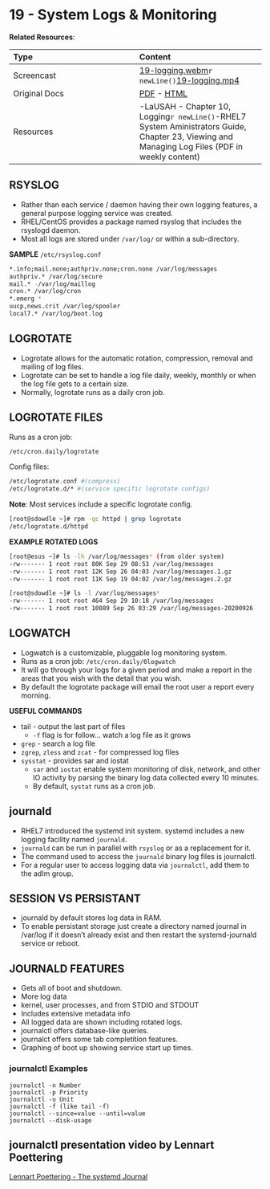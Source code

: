 # 19 - System Logs & Monitoring {#unit-19}


__Related Resources__:

| Type | Content |
| :-- | :-- |
| Screencast | [19-logging.webm](https://www.cs.montana.edu/users/sdowdle/csci351/videos/19-logging.webm)`r newLine()`[19-logging.mp4](https://www.cs.montana.edu/users/sdowdle/csci351/videos/19-logging.mp4) |
| Original Docs | [PDF](19/Tuesday - 09MAR - System logs & Monitoring - Systems Administration.pdf) - [HTML](19/logging-and-monitoring.html) |
| Resources | -LaUSAH - Chapter 10, Logging`r newLine()`-RHEL7 System Aministrators Guide, Chapter 23, Viewing and Managing Log Files (PDF in weekly content) |


## RSYSLOG

- Rather than each service / daemon having their own logging features, a general purpose logging service was created.
- RHEL/CentOS provides a package named rsyslog that includes the rsyslogd daemon.
- Most all logs are stored under `/var/log/` or within a sub-directory.

__SAMPLE__ `/etc/rsyslog.conf`

```bash
*.info;mail.none;authpriv.none;cron.none /var/log/messages
authpriv.* /var/log/secure
mail.* -/var/log/maillog
cron.* /var/log/cron
*.emerg *
uucp,news.crit /var/log/spooler
local7.* /var/log/boot.log
```

## LOGROTATE

- Logrotate allows for the automatic rotation, compression, removal and mailing of log files.
- Logrotate can be set to handle a log file daily, weekly, monthly or when the log file gets to a certain size.
- Normally, logrotate runs as a daily cron job.

## LOGROTATE FILES

Runs as a cron job:

```bash
/etc/cron.daily/logrotate
```

Config files:

```bash
/etc/logrotate.conf #(compress)
/etc/logrotate.d/* #(service specific logrotate configs)
```

__Note__: Most services include a specific logrotate config.

```bash
[root@sdowdle ~]# rpm -qc httpd | grep logrotate
/etc/logrotate.d/httpd
```

__EXAMPLE ROTATED LOGS__

```bash
[root@esus ~]# ls -lh /var/log/messages* (from older system)
-rw------- 1 root root 80K Sep 29 08:53 /var/log/messages
-rw------- 1 root root 12K Sep 26 04:03 /var/log/messages.1.gz
-rw------- 1 root root 11K Sep 19 04:02 /var/log/messages.2.gz

[root@sdowdle ~]# ls -l /var/log/messages*
-rw------- 1 root root 464 Sep 29 10:18 /var/log/messages
-rw------- 1 root root 10089 Sep 26 03:29 /var/log/messages-20200926
```

## LOGWATCH

- Logwatch is a customizable, pluggable log monitoring system.
- Runs as a cron job: `/etc/cron.daily/0logwatch`
- It will go through your logs for a given period and make a report in the areas that you wish with the detail that you wish.
- By default the logrotate package will email the root user a report every morning.

__USEFUL COMMANDS__

- tail - output the last part of files
  - `-f` flag is for follow... watch a log file as it grows
- `grep` - search a log file
- `zgrep`, `zless` and `zcat` - for compressed log files
- `sysstat` - provides sar and iostat
  - `sar` and `iostat` enable system monitoring of disk, network, and other IO activity by parsing the binary log data collected every 10 minutes.
  - By default, `systat` runs as a cron job.

## journald

- RHEL7 introduced the systemd init system. systemd includes a new logging facility named `journald`.
- `journald` can be run in parallel with `rsyslog` or as a replacement for it.
- The command used to access the `journald` binary log files is journalctl.
- For a regular user to access logging data via `journalctl`, add them to the adIm group.

## SESSION VS PERSISTANT

- journald by default stores log data in RAM.
- To enable persistant storage just create a directory named journal in /var/log if it doesn't already exist and then restart the systemd-journald service or reboot.

## JOURNALD FEATURES

- Gets all of boot and shutdown.
- More log data
- kernel, user processes, and from STDIO and STDOUT
- Includes extensive metadata info
- All logged data are shown including rotated logs.
- journalctl offers database-like queries.
- journalct offers some tab completition features.
- Graphing of boot up showing service start up times.

### journalctl Examples

    
    journalctl -n Number
    journalctl -p Priority
    journalctl -u Unit
    journalctl -f (like tail -f)
    journalctl --since=value --until=value
    journalctl --disk-usage

## journalctl presentation video by Lennart Poettering

[Lennart Poettering - The systemd Journal](https://youtu.be/i4CACB7paLc)
